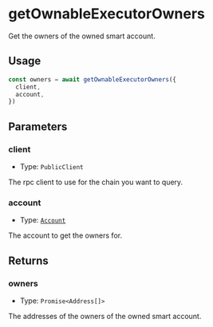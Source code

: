 # getOwnableExecutorOwners

Get the owners of the owned smart account.

## Usage

```typescript copy
const owners = await getOwnableExecutorOwners({
  client,
  account,
})
```

## Parameters

### client

- Type: `PublicClient`

The rpc client to use for the chain you want to query.

### account

- Type: [`Account`](/module-sdk/glossary/types#account)

The account to get the owners for.

## Returns

### owners

- Type: `Promise<Address[]>`

The addresses of the owners of the owned smart account.
